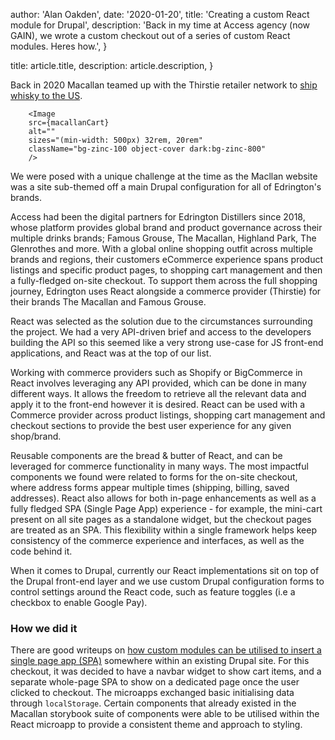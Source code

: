 
  author: 'Alan Oakden',
  date: '2020-01-20',
  title: 'Creating a custom React module for Drupal',
  description:
    'Back in my time at Access agency (now GAIN), we wrote a custom checkout out of a series of custom React modules. Heres how.',
}

  title: article.title,
  description: article.description,
}


Back in 2020 Macallan teamed up with the Thirstie retailer network to [ship whisky to the US](https://www.thespiritsbusiness.com/2020/06/macallan-launches-e-boutique-with-thirstie/).

        <Image
        src={macallanCart}
        alt=""
        sizes="(min-width: 500px) 32rem, 20rem"
        className="bg-zinc-100 object-cover dark:bg-zinc-800"
        />

We were posed with a unique challenge at the time as the Macllan website was a site sub-themed off a main Drupal configuration for all of Edrington's brands.

Access had been the digital partners for Edrington Distillers since 2018, whose platform provides global brand and product governance across their multiple drinks brands; Famous Grouse, The Macallan, Highland Park, The Glenrothes and more. With a global online shopping outfit across multiple brands and regions, their customers eCommerce experience spans product listings and specific product pages, to shopping cart management and then a fully-fledged on-site checkout. To support them across the full shopping journey, Edrington uses React alongside a commerce provider (Thirstie) for their brands The Macallan and Famous Grouse.


React was selected as the solution due to the circumstances surrounding the project. We had a very API-driven brief and access to the developers building the API so this seemed like a very strong use-case for JS front-end applications, and React was at the top of our list. 

Working with commerce providers such as Shopify or BigCommerce in React involves leveraging any API provided, which can be done in many different ways. It allows the freedom to retrieve all the relevant data and apply it to the front-end however it is desired. React can be used with a Commerce provider across product listings, shopping cart management and checkout sections to provide the best user experience for any given shop/brand. 

Reusable components are the bread & butter of React, and can be leveraged for commerce functionality in many ways. The most impactful components we found were related to forms for the on-site checkout, where address forms appear multiple times (shipping, billing, saved addresses). React also allows for both in-page enhancements as well as a fully fledged SPA (Single Page App) experience - for example, the mini-cart present on all site pages as a standalone widget, but the checkout pages are treated as an SPA. This flexibility within a single framework helps keep consistency of the commerce experience and interfaces, as well as the code behind it.

When it comes to Drupal, currently our React implementations sit on top of the Drupal front-end layer and we use custom Drupal configuration forms to control settings around the React code, such as feature toggles (i.e a checkbox to enable Google Pay).

### How we did it

There are good writeups on [how custom modules can be utilised to insert a single page app (SPA)](https://www.rapiddg.com/article/how-add-react-widget-drupal-8-site) somewhere within an existing Drupal site. For this checkout, it was decided to have a navbar widget to show cart items, and a separate whole-page SPA to show on a dedicated page once the user clicked to checkout. The microapps exchanged basic initialising data through `localStorage`. Certain components that already existed in the Macallan storybook suite of components were able to be utilised within the React microapp to provide a consistent theme and approach to styling.